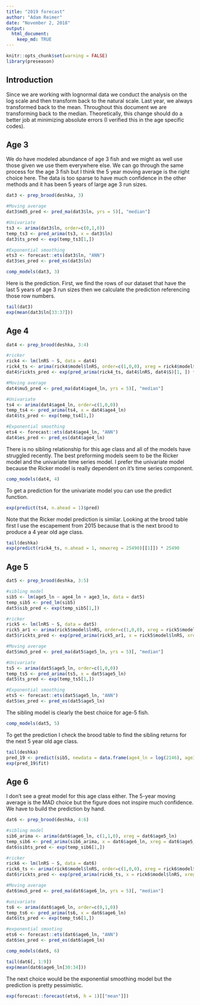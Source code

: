 ```yaml
---
title: "2019 forecast"
author: "Adam Reimer"
date: "November 2, 2018"
output: 
  html_document: 
    keep_md: TRUE
---
```


```r
knitr::opts_chunk$set(warning = FALSE)
library(preseason)
```
## Introduction
Since we are working with lognormal data we conduct the analysis on the log scale and then transform back to the natural scale. Last year, we always transformed back to the mean. Throughout this document we are transforming back to the median. Theoretically, this change should do a better job at minimizing absolute errors (I verified this in the age specific codes).
  
## Age 3
We do have modeled abundance of age 3 fish and we might as well use those given we use them everywhere else. We can go through the same process for the age 3 fish but I think the 5 year moving average is the right choice here. The data is too sparse to have much confidence in the other methods and it has been 5 years of large age 3 run sizes.
```r
dat3 <- prep_brood(deshka, 3)

#Moving average
dat3$md5_pred <- pred_ma(dat3$ln, yrs = 5)[, "median"]

#Univariate
ts3 <- arima(dat3$ln, order=c(0,1,0))
temp_ts3 <- pred_arima(ts3, x = dat3$ln)
dat3$ts_pred <- exp(temp_ts3[1,])

#Exponential smoothing
ets3 <- forecast::ets(dat3$ln, "ANN")
dat3$es_pred <- pred_es(dat3$ln)
```

```r
comp_models(dat3, 3)
```
  
Here is the prediction. First, we find the rows of our dataset that have the last 5 years of age 3 run sizes then we calculate the prediction referencing those row numbers.
```r
tail(dat3)
exp(mean(dat3$ln[33:37]))
```
  
## Age 4
```r
dat4 <- prep_brood(deshka, 3:4)

#ricker
rick4 <- lm(lnRS ~ S, data = dat4)
rick4_ts <- arima(rick4$model$lnRS, order=c(1,0,0), xreg = rick4$model$S, method = "ML")
dat4$rickts_pred <- exp(pred_arima(rick4_ts, dat4$lnRS, dat4$S)[1, ]) * dat4$S

#Moving average
dat4$mu5_pred <- pred_ma(dat4$age4_ln, yrs = 5)[, "median"]

#Univariate
ts4 <- arima(dat4$age4_ln, order=c(1,0,0))
temp_ts4 <- pred_arima(ts4, x = dat4$age4_ln)
dat4$ts_pred <- exp(temp_ts4[1,])

#Exponential smoothing
ets4 <- forecast::ets(dat4$age4_ln, "ANN")
dat4$es_pred <- pred_es(dat4$age4_ln)
```
There is no sibling relationship for this age class and all of the models have struggled recently. The best preforming models seem to be the Ricker model and the univariate time series model. I prefer the univariate model because the Ricker model is really dependent on it's time series component.
```r
comp_models(dat4, 4)
```
  
To get a prediction for the univariate model you can use the predict function.
```r
exp(predict(ts4, n.ahead = 1)$pred)
```
  
Note that the Ricker model prediction is similar. Looking at the brood table first I use the escapement from 2015 because that is the next brood to produce a 4 year old age class.
```r
tail(deshka)
exp(predict(rick4_ts, n.ahead = 1, newxreg = 25490)[[1]]) * 25490
```
  
## Age 5
```r
dat5 <- prep_brood(deshka, 3:5)

#sibling model
sib5 <- lm(age5_ln ~ age4_ln + age3_ln, data = dat5)
temp_sib5 <- pred_lm(sib5)
dat5$sib_pred <- exp(temp_sib5[1,])

#ricker
rick5 <- lm(lnRS ~ S, data = dat5)
rick5_ar1 <- arima(rick5$model$lnRS, order=c(1,0,0), xreg = rick5$model$S, method = "ML")
dat5$rickts_pred <- exp(pred_arima(rick5_ar1, x = rick5$model$lnRS, xreg = rick5$model$S)[1,]) * rick5$model$S

#Moving average
dat5$mu5_pred <- pred_ma(dat5$age5_ln, yrs = 5)[, "median"]

#Univariate
ts5 <- arima(dat5$age5_ln, order=c(1,0,0))
temp_ts5 <- pred_arima(ts5, x = dat5$age5_ln)
dat5$ts_pred <- exp(temp_ts5[1,])

#Exponential smoothing
ets5 <- forecast::ets(dat5$age5_ln, "ANN")
dat5$es_pred <- pred_es(dat5$age5_ln)
```
The sibling model is clearly the best choice for age-5 fish. 
```r
comp_models(dat5, 5)
```
  
To get the prediction I check the brood table to find the sibling returns for the next 5 year old age class.
```r
tail(deshka)
pred_19 <- predict(sib5, newdata = data.frame(age4_ln = log(2146), age3_ln = log(874)), se.fit = TRUE)
exp(pred_19$fit)
```
  
## Age 6
I don’t see a great model for this age class either. The 5-year moving average is the MAD choice but the figure does not inspire much confidence. We have to build the prediction by hand.
```r
dat6 <- prep_brood(deshka, 4:6)

#sibling model
sib6_arima <- arima(dat6$age6_ln, c(1,1,0), xreg = dat6$age5_ln)
temp_sib6 <- pred_arima(sib6_arima, x = dat6$age6_ln, xreg = dat6$age5_ln)
dat6$sibts_pred <- exp(temp_sib6[1,])

#ricker
rick6 <- lm(lnRS ~ S, data = dat6)
rick6_ts <- arima(rick6$model$lnRS, order=c(1,0,0), xreg = rick6$model$S, method = "ML")
dat6$rickts_pred <- exp(pred_arima(rick6_ts, x = rick6$model$lnRS, xreg = rick6$model$S)[1,]) * rick6$model$S

#Moving average
dat6$mu5_pred <- pred_ma(dat6$age6_ln, yrs = 5)[, "median"]

#univariate
ts6 <- arima(dat6$age6_ln, order=c(0,1,0))
temp_ts6 <- pred_arima(ts6, x = dat6$age6_ln)
dat6$ts_pred <- exp(temp_ts6[1,])

#exponential smooting
ets6 <- forecast::ets(dat6$age6_ln, "ANN")
dat6$es_pred <- pred_es(dat6$age6_ln)

comp_models(dat6, 6)
```
  
```r
tail(dat6[, 1:9])
exp(mean(dat6$age6_ln[30:34]))
```
  
The next choice would be the exponential smoothing model but the prediction is pretty pessimistic.
```r
exp(forecast::forecast(ets6, h = 1)[["mean"]])
```
